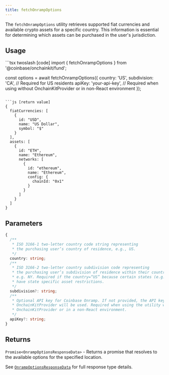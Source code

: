 ```yaml
---
title: fetchOnrampOptions
---
```



The `fetchOnrampOptions` utility retrieves supported fiat currencies and available crypto assets for a specific country. This information is essential for determining which assets can be purchased in the user's jurisdiction.

## Usage

<CodeGroup>
```tsx twoslash [code]
import { fetchOnrampOptions } from '@coinbase/onchainkit/fund';

const options = await fetchOnrampOptions({
  country: 'US',
  subdivision: 'CA', // Required for US residents
  apiKey: 'your-api-key', //   Required when using without OnchainKitProvider or in non-React environment
});
```

```js [return value]
{
  fiatCurrencies: [
    {
      id: "USD",
      name: "US Dollar",
      symbol: "$"
    }
  ],
  assets: [
    {
      id: "ETH",
      name: "Ethereum",
      networks: [
        {
          id: "ethereum",
          name: "Ethereum",
          config: {
            chainId: "0x1"
          }
        }
      ]
    }
  ]
}
```
</CodeGroup>

## Parameters

```typescript
{
  /**
   * ISO 3166-1 two-letter country code string representing
   * the purchasing user’s country of residence, e.g., US.
   */
  country: string;
  /**
   * ISO 3166-2 two-letter country subdivision code representing
   * the purchasing user’s subdivision of residence within their country,
   * e.g. NY. Required if the country=“US” because certain states (e.g., NY)
   * have state specific asset restrictions.
   */
  subdivision?: string;
  /**
   * Optional API key for Coinbase Onramp. If not provided, the API key from
   * OnchainKitProvider will be used. Required when using the utility without
   * OnchainKitProvider or in a non-React environment.
   */
  apiKey?: string;
}
```

## Returns

`Promise<OnrampOptionsResponseData>` - Returns a promise that resolves to the available options for the specified location.

See [`OnrampOptionsResponseData`](/onchainkit/fund/types#onrampoptionsresponsedata) for full response type details.
